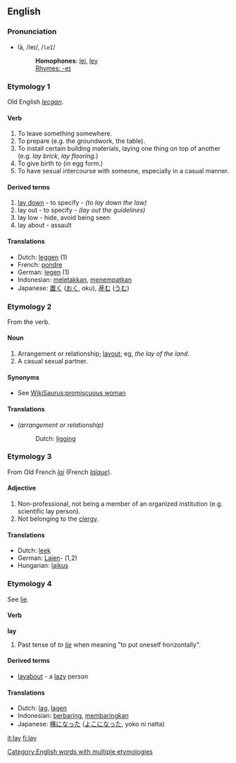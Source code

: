 ==English==

===Pronunciation===
*lā, /leɪ/, /<tt>leI</tt>/
*:'''Homophones''': [[lei]], [[ley]]
*:[[Rhymes:English:-eɪ|Rhymes: -eɪ]]

===Etymology 1===
Old English ''[[lecgan]]''.

==== Verb====
{{irregverb|'''to lay'''|'''[[lays]]'''|'''[[laid]]'''|'''[[laid]]'''|'''[[laying]]'''}}
# To leave something somewhere.
# To prepare (e.g. the groundwork, the table).
# To install certain building materials, laying one thing on top of another (e.g. ''lay brick'', ''lay flooring''.)
# To give birth to (in egg form.)
# To have sexual intercourse with someone, especially in a casual manner.

==== Derived terms====
# [[lay down]] - to specify - ''(to lay down the law)''
# lay out - to specify - ''(lay out the guidelines)''
# lay low - hide, avoid being seen
# lay about - assault

==== Translations====
*Dutch: [[leggen]] (1)
*French: [[pondre]]
*German: [[legen]] (1)
*Indonesian: [[letak|meletakkan]], [[tempat|menempatkan]]
*Japanese: [[置く]] ([[おく]], oku), [[産む]] ([[うむ]])

===Etymology 2===
From the verb.

==== Noun====
{{en-noun|lay|lays}} 
# Arrangement or relationship; [[layout]]; eg, ''the lay of the land''.
# A casual sexual partner.

==== Synonyms====
*See [[WikiSaurus:promiscuous woman]]

==== Translations====
*''(arrangement or relationship)'' 
*:Dutch: [[ligging]] {{f}}

===Etymology 3===
From Old French ''[[lai]]'' (French ''[[laïque]]'').

==== Adjective====
{{en-ad2|'''lay'''|-|-}}
# Non-professional, not being a member of an organized institution (e.g. scientific lay person).
# Not belonging to the [[clergy]].

==== Translations====
*Dutch: [[leek]]
*German: [[Laien]]- (1,2)
*Hungarian: [[laikus]]

===Etymology 4===
See [[lie]].

====Verb====
'''lay'''
# Past tense of ''to [[lie#Etymology 1|lie]]'' when meaning "to put oneself horizontally".

==== Derived terms====
*[[layabout]] - a [[lazy]] person

==== Translations====
*Dutch: [[lag]], [[lagen]]
*Indonesian: [[baring|berbaring]], [[baring|membaringkan]]
*Japanese: [[横になった]] ([[よこになった]], yoko ni natta)

[[Category:English words with multiple etymologies]]

[[it:lay]]
[[fi:lay]]